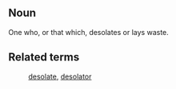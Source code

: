 ==Noun== 
One who, or that which, desolates or lays waste.

==Related terms==
:[[desolate]], [[desolator]]